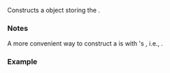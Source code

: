 {{cpp/chrono/weekday_last/title|1=weekday_last}}
{{cpp/chrono/weekday_last/navbar}}
{{ddcl|since=c++20|
constexpr explicit weekday_last( const std::chrono::weekday&amp; wd ) noexcept;
}}

Constructs a {{tt|weekday_last}} object storing the {{lc|std::chrono::weekday|weekday}} {{c|wd}}.

===Notes===
A more convenient way to construct a {{tt|weekday_last}} is with {{tt|weekday}}'s {{c|operator[]}}, i.e., {{c|wd[std::chrono::last]}}.

===Example===
{{example
|code=
#include &lt;chrono&gt;
#include &lt;iostream&gt;
using namespace std::chrono;

int main()
{
    const year_month_day ymd{floor&lt;days&gt;(system_clock::now())};
    const weekday_last wdl{Sunday[last]}; // A last Sunday of a month
    const year_month_day last_sun{ymd.year() / ymd.month() / wdl};

    std::cout &lt;&lt; "The last Sunday of current month falls on "
              &lt;&lt; (int)last_sun.year() &lt;&lt; '/'
              &lt;&lt; (unsigned)last_sun.month() &lt;&lt; '/'
              &lt;&lt; (unsigned)last_sun.day() &lt;&lt; '\n';
}
|p=true
|output=
The last Sunday of current month falls on 2021/9/26
}}

{{langlinks|de|es|fr|ja|ru|zh}}